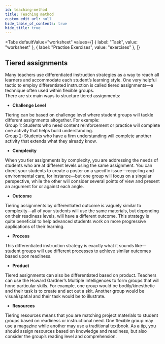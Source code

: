 ```yaml
---
id: teaching-method
title: Teaching method
custom_edit_url: null
hide_table_of_contents: true
hide_title: true
---
```



<Tabs
  defaultValue="worksheet"
  values={[
    { label: "Task", value: "worksheet" },
    { label: "Practise Exercises", value: "exercises" },
  ]}
>

<TabItem value="worksheet">

## Tiered assignments

Many teachers use differentiated instruction strategies as a way to reach all learners and accommodate each student’s learning style. One very helpful tactic to employ differentiated instruction is called tiered assignments—a technique often used within flexible groups.  
There are six main ways to structure tiered assignments:

- **Challenge Level**

Tiering can be based on challenge level where student groups will tackle different assignments altogether. For example:  
Group 1: Students who need content reinforcement or practice will complete one activity that helps build understanding.  
Group 2: Students who have a firm understanding will complete another activity that extends what they already know.

- **Complexity**

When you tier assignments by complexity, you are addressing the needs of students who are at different levels using the same assignment. You can direct your students to create a poster on a specific issue—recycling and environmental care, for instance—but one group will focus on a singular perspective, while the other will consider several points of view and present an argument for or against each angle.

- **Outcome**

Tiering assignments by differentiated outcome is vaguely similar to complexity—all of your students will use the same materials, but depending on their readiness levels, will have a different outcome. This strategy is quite beneficial to help advanced students work on more progressive applications of their learning.

- **Process**

This differentiated instruction strategy is exactly what it sounds like—student groups will use different processes to achieve similar outcomes based upon readiness.

- **Product**

Tiered assignments can also be differentiated based on product. Teachers can use the Howard Gardner’s Multiple Intelligences to form groups that will hone particular skills. For example, one group would be bodily/kinesthetic and their task is to create and act out a skit. Another group would be visual/spatial and their task would be to illustrate.

- **Resources**

Tiering resources means that you are matching project materials to student groups based on readiness or instructional need. One flexible group may use a magazine while another may use a traditional textbook. As a tip, you should assign resources based on knowledge and readiness, but also consider the group’s reading level and comprehension.

</TabItem>

<TabItem value="exercises">
  <Frame src="https://learningapps.org/watch?v=p2jqxop3n21" height="480px" />
</TabItem>

</Tabs>

